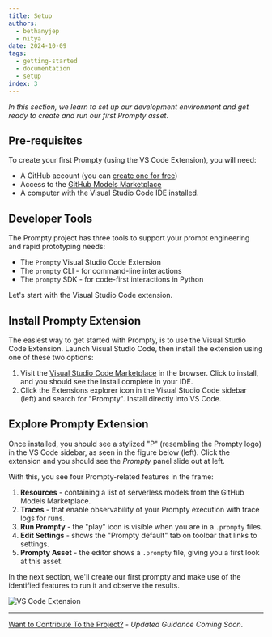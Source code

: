 ```yaml
---
title: Setup
authors:
  - bethanyjep
  - nitya
date: 2024-10-09
tags:
  - getting-started
  - documentation
  - setup
index: 3
---
```


_In this section, we learn to set up our development environment and get ready to create and run our first Prompty asset_.

## Pre-requisites

To create your first Prompty (using the VS Code Extension), you will need:

- A GitHub account (you can [create one for free](https://github.com/signup))
- Access to the [GitHub Models Marketplace](https://github.com/marketplace/models)
- A computer with the Visual Studio Code IDE installed.

## Developer Tools

The Prompty project has three tools to support your prompt engineering and rapid prototyping needs:

- The `Prompty` Visual Studio Code Extension 
- The `prompty` CLI - for command-line interactions
- The `prompty` SDK - for code-first interactions in Python

Let's start with the Visual Studio Code extension.

## Install Prompty Extension

The easiest way to get started with Prompty, is to use the Visual Studio Code Extension. Launch Visual Studio Code, then install the extension using one of these two options:

1. Visit the [Visual Studio Code Marketplace](https://marketplace.visualstudio.com/items?itemName=ms-toolsai.prompty) in the browser. Click to install, and you should see the install complete in your IDE.
1. Click the Extensions explorer icon in the Visual Studio Code sidebar (left) and search for "Prompty". Install directly into VS Code.

## Explore Prompty Extension

Once installed, you should see a stylized "P" (resembling the Prompty logo) in the VS Code sidebar, as seen in the figure below (left). Click the extension and you should see the _Prompty_ panel slide out at left. 

With this, you see four Prompty-related features in the frame:

1. **Resources** - containing a list of serverless models from the GitHub Models Marketplace.
1. **Traces** - that enable observability of your Prompty execution with trace logs for runs.
1. **Run Prompty** - the "play" icon is visible when you are in a `.prompty` files.
1. **Edit Settings** - shows the "Prompty default" tab on toolbar that links to settings.
1. **Prompty Asset** - the editor shows a `.prompty` file, giving you a first look at this asset.

In the next section, we'll create our first prompty and make use of the identified features to run it and observe the results.

![VS Code Extension](./prompty-vscode.png)



---
[Want to Contribute To the Project?](/docs/contributing/) - _Updated Guidance Coming Soon_.
